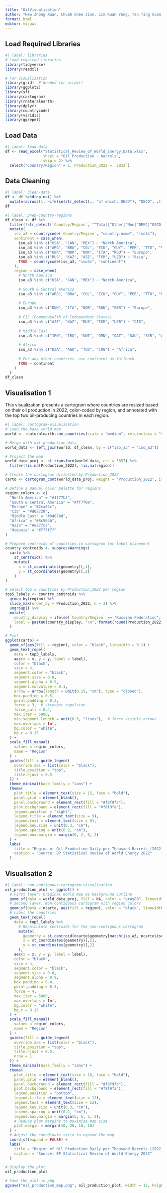 ---
title: "OilVisualisation"
author: "Hew Zhong Xuan, Chuah Chee Jian, Lim Kuan Yong, Tan Ting Xuan Daryl, Kua Dong Han, Chek Yu Ting Amanda"
format: html
editor: visual
---

## Load Required Libraries

```{r}
#| label: libraries
# Load required libraries
library(tidyverse)
library(readxl)

# For visualisation
library(grid)  # Needed for arrow()
library(ggplot2)
library(sf)
library(cartogram)
library(rnaturalearth)
library(dplyr)
library(countrycode)
library(viridis)
library(ggrepel)
```

## Load Data

```{r}
#| label: load-data
df <- read_excel("Statistical_Review_of_World_Energy_Data.xlsx", 
                 sheet = "Oil Production - barrels",
                 skip = 2) %>%
  select("Country/Region" = 1, Production_2022 = `2022`)
```

## Data Cleaning

```{r}
#| label: clean-data
df <- df %>%drop_na() %>%
  mutate(across(1, ~ifelse(str_detect(., "of which: OECD"), "OECD", .)))
df
```

```{r}
#| label: prep-country-regions
df_clean <- df %>%
  filter(!str_detect(`Country/Region`, "^Total|^Other|^Non|^OPEC|^OECD|European Union|World|USSR")) %>%
  mutate(
    iso_a3 = countrycode(`Country/Region`, "country.name", "iso3c"),
    continent = case_when(
      iso_a3 %in% c("USA", "CAN", "MEX") ~ "North America",
      iso_a3 %in% c("ARG", "BRA", "COL", "ECU", "GUY", "PER", "TTO", "VEN") ~ "South America",
      iso_a3 %in% c("GBR", "NOR", "DNK", "ITA", "ROU") ~ "Europe",
      iso_a3 %in% c("RUS", "KAZ", "AZE", "TKM", "UZB") ~ "Asia",
      TRUE ~ countrycode(iso_a3, "iso3c", "continent")
    ),
    region = case_when(
      # North America
      iso_a3 %in% c("USA", "CAN", "MEX") ~ "North America",
      
      # South & Central America  
      iso_a3 %in% c("ARG", "BRA", "COL", "ECU", "GUY", "PER", "TTO", "VEN") ~ "South & Central America",
      
      # Europe
      iso_a3 %in% c("DNK", "ITA", "NOR", "ROU", "GBR") ~ "Europe",
      
      # CIS (Commonwealth of Independent States)
      iso_a3 %in% c("AZE", "KAZ", "RUS", "TKM", "UZB") ~ "CIS",
      
      # Middle East
      iso_a3 %in% c("IRN", "IRQ", "KWT", "OMN", "QAT", "SAU", "SYR", "ARE", "YEM") ~ "Middle East",
      
      # Africa
      iso_a3 %in% c("DZA", "AGO", "TCD", "COG") ~ "Africa",
      
      # For any other countries, use continent as fallback
      TRUE ~ continent
    )
  )
df_clean
```

## Visualisation 1

This visualization presents a cartogram where countries are resized based on their oil production in 2022, color-coded by region, and annotated with the top two oil-producing countries in each region.

```{r}
#| label: cartogram-visualisation
# Load the base world map
world <- rnaturalearth::ne_countries(scale = "medium", returnclass = "sf")

# Merge with oil production data
world_data <- left_join(world, df_clean, by = c("iso_a3" = "iso_a3"))

# Project the map
world_data_proj <- st_transform(world_data, crs = 3857) %>%
  filter(!is.na(Production_2022), !is.na(region))

# Create the cartogram distorted by Production_2022
carto <- cartogram_cont(world_data_proj, weight = "Production_2022", itermax = 8)

# Define a manual color palette for regions
region_colors <- c(
  "North America" = "#1f77b4",
  "South & Central America" = "#ff7f0e",
  "Europe" = "#2ca02c",
  "CIS" = "#d62728",
  "Middle East" = "#9467bd",
  "Africa" = "#8c564b",
  "Asia" = "#e377c2",
  "Oceania" = "#7f7f7f"
)

# Prepare centroids of countries in cartogram for label placement
country_centroids <- suppressWarnings(
  carto %>%
    st_centroid() %>%
    mutate(
      x = st_coordinates(geometry)[,1],
      y = st_coordinates(geometry)[,2]
    )
)

# Select top 5 countries by Production_2022 per region
top5_labels <- country_centroids %>%
  group_by(region) %>%
  slice_max(order_by = Production_2022, n = 3) %>%
  ungroup() %>%
  mutate(
    country_display = ifelse(`Country/Region` == "Russian Federation", "Russia", `Country/Region`),
    label = paste0(country_display, "\n", format(round(Production_2022, 0), big.mark = ","))
  )

# Plot
ggplot(carto) +
  geom_sf(aes(fill = region), color = "black", linewidth = 0.1) +
  geom_text_repel(
    data = top5_labels,
    aes(x = x, y = y, label = label),
    color = "black",
    size = 4,
    segment.color = "black",
    segment.size = 0.8,
    segment.alpha = 0.9,
    segment.curvature = 0.1,
    arrow = arrow(length = unit(0.15, "cm"), type = "closed"),
    box.padding = 0.5,
    point.padding = 0.3,
    force = 3,  # stronger repulsion
    force_pull = 0.4,
    max.iter = 5000,
    min.segment.length = unit(0.3, "lines"),  # force visible arrows
    max.overlaps = Inf,
    bg.color = "white",
    bg.r = 0.15
  ) +
  scale_fill_manual(
    values = region_colors,
    name = "Region"
  ) +
  guides(fill = guide_legend(
    override.aes = list(color = "black"),
    title.position = "top",
    title.hjust = 0.5
  )) +
  theme_minimal(base_family = "sans") +
  theme(
    plot.title = element_text(size = 15, face = "bold"),
    panel.grid = element_blank(),
    panel.background = element_rect(fill = "#f8f9fa"),
    plot.background = element_rect(fill = "#f8f9fa"),
    legend.position = "right",
    legend.title = element_text(size = 9),
    legend.text = element_text(size = 8),
    legend.key.size = unit(0.3, "cm"),
    legend.spacing = unit(0.2, "cm"),
    legend.box.margin = margin(0, 2, 0, 2)
  ) +
  labs(
    title = "Region of Oil Production Daily per Thousand Barrels (2022)", 
    caption = "Source: BP Statistical Review of World Energy 2022"
  )
```

## Visualisation 2

```{r}
#| label: non-contiguous-cartogram-visualisation
oil_production_plot <- ggplot() +
  # First layer: Original world map as background outline
  geom_sf(data = world_data_proj, fill = NA, color = "gray80", linewidth = 0.2, alpha = 0.4) +
  # Second layer: Non-contiguous cartogram with region colors
  geom_sf(data = ncarto, aes(fill = region), color = "black", linewidth = 0.1) +
  # Label the countries
  geom_text_repel(
    data = top5_labels %>% 
      # Recalculate centroids for the non-contiguous cartogram
      mutate(
        geometry = st_centroid(ncarto$geometry[match(iso_a3, ncarto$iso_a3)]),
        x = st_coordinates(geometry)[,1],
        y = st_coordinates(geometry)[,2]
      ),
    aes(x = x, y = y, label = label),
    color = "black",
    size = 4,
    segment.color = "black",
    segment.size = 0.8,
    segment.alpha = 0.9,
    box.padding = 0.4,
    point.padding = 0.3,
    force = 4,
    max.iter = 5000,
    max.overlaps = Inf,
    bg.color = "white",
    bg.r = 0.15
  ) +
  scale_fill_manual(
    values = region_colors,
    name = "Region"
  ) +
  guides(fill = guide_legend(
    override.aes = list(color = "black"),
    title.position = "top",
    title.hjust = 0.5,
    nrow = 1
  )) +
  theme_minimal(base_family = "sans") +
  theme(
    plot.title = element_text(size = 16, face = "bold"),
    panel.grid = element_blank(),
    panel.background = element_rect(fill = "#f8f9fa"),
    plot.background = element_rect(fill = "#f8f9fa"),
    legend.position = "bottom",
    legend.title = element_text(size = 12),
    legend.text = element_text(size = 12),
    legend.key.size = unit(0.3, "cm"),
    legend.spacing = unit(0.2, "cm"),
    legend.box.margin = margin(5, 5, 5, 5),
    # Reduce plot margins to maximize map size
    plot.margin = margin(10, 20, 10, 10)
  ) +
  # Adjust the coordinate ratio to expand the map
  coord_sf(expand = FALSE) +
  labs(
    title = "Region of Oil Production Daily per Thousand Barrels (2022)",
    caption = "Source: BP Statistical Review of World Energy 2022"
  )

# Display the plot
oil_production_plot

# Save the plot in png
ggsave("oil_production_map.png", oil_production_plot, width = 12, height = 8, dpi = 300)
```
